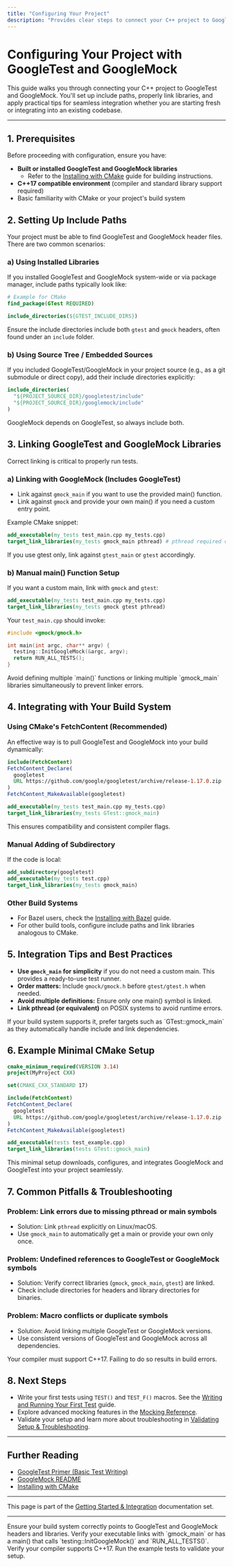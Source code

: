 ```yaml
---
title: "Configuring Your Project"
description: "Provides clear steps to connect your C++ project to GoogleTest and GoogleMock, including necessary include paths, linking instructions, and integration tips for both new and existing codebases."
---
```


# Configuring Your Project with GoogleTest and GoogleMock

This guide walks you through connecting your C++ project to GoogleTest and GoogleMock. You'll set up include paths, properly link libraries, and apply practical tips for seamless integration whether you are starting fresh or integrating into an existing codebase.

---

## 1. Prerequisites

Before proceeding with configuration, ensure you have:

- **Built or installed GoogleTest and GoogleMock libraries**
  - Refer to the [Installing with CMake](https://github.com/google/googletest/blob/main/README.md#getting-started) guide for building instructions.
- **C++17 compatible environment** (compiler and standard library support required)
- Basic familiarity with CMake or your project's build system


## 2. Setting Up Include Paths

Your project must be able to find GoogleTest and GoogleMock header files. There are two common scenarios:

### a) Using Installed Libraries

If you installed GoogleTest and GoogleMock system-wide or via package manager, include paths typically look like:

```cmake
# Example for CMake
find_package(GTest REQUIRED)

include_directories(${GTEST_INCLUDE_DIRS})
``` 

Ensure the include directories include both `gtest` and `gmock` headers, often found under an `include` folder.

### b) Using Source Tree / Embedded Sources

If you included GoogleTest/GoogleMock in your project source (e.g., as a git submodule or direct copy), add their include directories explicitly:

```cmake
include_directories(
  "${PROJECT_SOURCE_DIR}/googletest/include"
  "${PROJECT_SOURCE_DIR}/googlemock/include"
)
```

<Note>
GoogleMock depends on GoogleTest, so always include both.
</Note>


## 3. Linking GoogleTest and GoogleMock Libraries

Correct linking is critical to properly run tests.

### a) Linking with GoogleMock (Includes GoogleTest)

- Link against `gmock_main` if you want to use the provided main() function.
- Link against `gmock` and provide your own main() if you need a custom entry point.

Example CMake snippet:

```cmake
add_executable(my_tests test_main.cpp my_tests.cpp)
target_link_libraries(my_tests gmock_main pthread) # pthread required on POSIX
```

If you use gtest only, link against `gtest_main` or `gtest` accordingly.

### b) Manual main() Function Setup

If you want a custom main, link with `gmock` and `gtest`:

```cmake
add_executable(my_tests test_main.cpp my_tests.cpp)
target_link_libraries(my_tests gmock gtest pthread)
```

Your `test_main.cpp` should invoke:

```cpp
#include <gmock/gmock.h>

int main(int argc, char** argv) {
  testing::InitGoogleMock(&argc, argv);
  return RUN_ALL_TESTS();
}
```

<Warning>
Avoid defining multiple `main()` functions or linking multiple `gmock_main` libraries simultaneously to prevent linker errors.
</Warning>


## 4. Integrating with Your Build System

### Using CMake's FetchContent (Recommended)

An effective way is to pull GoogleTest and GoogleMock into your build dynamically:

```cmake
include(FetchContent)
FetchContent_Declare(
  googletest
  URL https://github.com/google/googletest/archive/release-1.17.0.zip
)
FetchContent_MakeAvailable(googletest)

add_executable(my_tests test_main.cpp my_tests.cpp)
target_link_libraries(my_tests GTest::gmock_main)
```

This ensures compatibility and consistent compiler flags.

### Manual Adding of Subdirectory

If the code is local:

```cmake
add_subdirectory(googletest)
add_executable(my_tests test.cpp)
target_link_libraries(my_tests gmock_main)
```

### Other Build Systems

- For Bazel users, check the [Installing with Bazel](https://github.com/google/googletest/blob/main/README.md) guide.
- For other build tools, configure include paths and link libraries analogous to CMake.


## 5. Integration Tips and Best Practices

- **Use `gmock_main` for simplicity** if you do not need a custom main. This provides a ready-to-use test runner.
- **Order matters:** Include `gmock/gmock.h` before `gtest/gtest.h` when needed.
- **Avoid multiple definitions:** Ensure only one main() symbol is linked.
- **Link pthread (or equivalent)** on POSIX systems to avoid runtime errors.

<Tip>
If your build system supports it, prefer targets such as `GTest::gmock_main` as they automatically handle include and link dependencies.
</Tip>


## 6. Example Minimal CMake Setup

```cmake
cmake_minimum_required(VERSION 3.14)
project(MyProject CXX)

set(CMAKE_CXX_STANDARD 17)

include(FetchContent)
FetchContent_Declare(
  googletest
  URL https://github.com/google/googletest/archive/release-1.17.0.zip
)
FetchContent_MakeAvailable(googletest)

add_executable(tests test_example.cpp)
target_link_libraries(tests GTest::gmock_main)
```

This minimal setup downloads, configures, and integrates GoogleMock and GoogleTest into your project seamlessly.


## 7. Common Pitfalls & Troubleshooting

### Problem: Link errors due to missing pthread or main symbols

- Solution: Link `pthread` explicitly on Linux/macOS.
- Use `gmock_main` to automatically get a main or provide your own only once.

### Problem: Undefined references to GoogleTest or GoogleMock symbols

- Solution: Verify correct libraries (`gmock`, `gmock_main`, `gtest`) are linked.
- Check include directories for headers and library directories for binaries.

### Problem: Macro conflicts or duplicate symbols

- Solution: Avoid linking multiple GoogleTest or GoogleMock versions.
- Use consistent versions of GoogleTest and GoogleMock across all dependencies.

<Warning>
Your compiler must support C++17. Failing to do so results in build errors.
</Warning>


## 8. Next Steps

- Write your first tests using `TEST()` and `TEST_F()` macros. See the [Writing and Running Your First Test](https://github.com/google/googletest/blob/main/docs/primer.md) guide.
- Explore advanced mocking features in the [Mocking Reference](https://github.com/google/googletest/blob/main/docs/reference/mocking.md).
- Validate your setup and learn more about troubleshooting in [Validating Setup & Troubleshooting](https://github.com/google/googletest/blob/main/docs/faq/getting-started-faq/installation-compatibility.md).

---

## Further Reading

- [GoogleTest Primer (Basic Test Writing)](https://github.com/google/googletest/blob/main/docs/primer.md)
- [GoogleMock README](https://github.com/google/googletest/blob/main/googlemock/README.md)
- [Installing with CMake](https://github.com/google/googletest/blob/main/README.md#getting-started)

---

This page is part of the [Getting Started & Integration](https://github.com/google/googletest/tree/main/docs/getting-started) documentation set.

---

<Check>
Ensure your build system correctly points to GoogleTest and GoogleMock headers and libraries.
Verify your executable links with `gmock_main` or has a main() that calls `testing::InitGoogleMock()` and `RUN_ALL_TESTS()`.
Verify your compiler supports C++17.
Run the example tests to validate your setup.
</Check>
